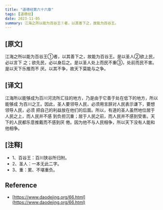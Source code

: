 ```yaml
---
title: "道德经第六十六章"
tags: [道德经]
date: 2023-11-05
summary: 江海之所以能为百谷王①者，以其善下之，故能为百谷王。
---
```


## [原文]

江海之所以能为百谷王①者，以其善下之，故能为百谷王。是以圣人②欲上民，必以言下
之；欲先民，必以身后之。是以圣人处上而民不重③，处前而民不害。是以天下乐推而不
厌。以其不争，故天下莫能与之争。

## [译文]

江海所以能够成为百川河流所汇往的地方，乃是由于它善于处在低下的地方，所以能够成
为百川之王。因此，圣人要领导人民，必须用言辞对人民表示谦下，要想领导人民，必须
把自己的利益放在他们的后面。所以，有道的圣人虽然地位居于人民之上，而人民并不感
到负担沉重；居于人民之前，而人民并不感到受害。天下的人民都乐意推戴而不感到厌
倦。因为他不与人民相争，所以天下没有人能和他相争。

## [注释]

- 1、百谷王：百川狭谷所归附。
- 2、圣人：一本无此二字。
- 3、重：累、不堪重负。

## Reference

- [https://www.daodejing.org/66.html](https://www.daodejing.org/66.html)